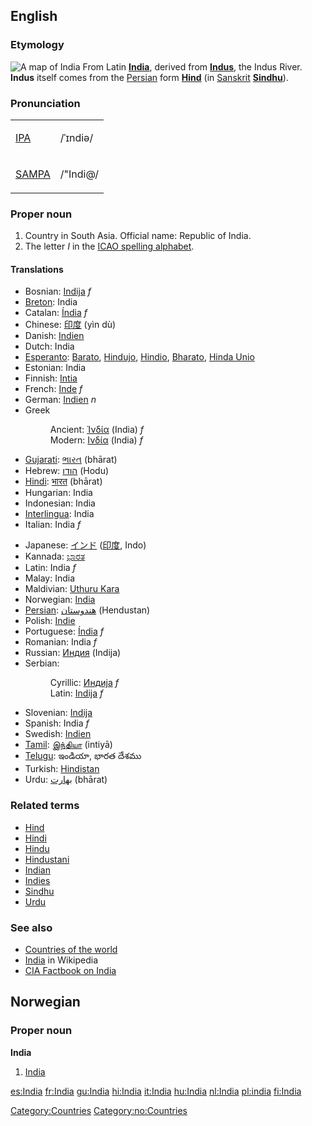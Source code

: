 ==English==
===Etymology===
[[Image:Map_India_Bhopal.png|thumb|right|A map of India]]
From Latin '''[[India]]''', derived from '''[[Indus]]''', the Indus River. '''Indus''' itself comes from the [[Persian]] form '''[[Hind]]''' (in [[Sanskrit]] '''[[Sindhu]]''').

===Pronunciation===
{| border=1 cellpadding=5
| [[w:IPA|IPA]] || /ˈɪndiə/
|-
| [[w:SAMPA|SAMPA]] || /"Indi@/
|}

===Proper noun===
# Country in South Asia. Official name: Republic of India.
# The letter ''I'' in the [[ICAO spelling alphabet]].

====Translations====
{{top}}
*Bosnian: [[Indija]] ''f''
*[[Breton]]: India
*Catalan: [[Índia]] ''f''
*Chinese: [[印度]] (yìn dù)
*Danish: [[Indien]]
*Dutch: India
*[[Esperanto]]: [[Barato]], [[Hindujo]], [[Hindio]], [[Bharato]], [[Hinda Unio]]
*Estonian: India
*Finnish: [[Intia]]
*French: [[Inde]] ''f''
*German: [[Indien]] ''n''
*Greek
*:Ancient: [[Ἰνδία]] (India) ''f''
*:Modern: [[Ινδία]] (India) ''f'' 
*[[Gujarati]]: [[ભારત]] (bhārat)
*Hebrew: [[הודו]] (Hodu)
*[[Hindi]]: [[भारत]] (bhārat)
*Hungarian: India
*Indonesian: India
*[[Interlingua]]: India
*Italian: India ''f''
{{mid}}
*Japanese: [[インド]] ([[印度]], Indo)
*Kannada: [[ಭಾರತ]]
*Latin: India ''f''
*Malay: India
*Maldivian: [[Uthuru Kara]]
*Norwegian: [[#Norwegian|India]]
*[[Persian]]: [[هندوستان]] (Hendustan)
*Polish: [[Indie]]
*Portuguese: [[Índia]] ''f''
*Romanian: India ''f''
*Russian: [[Индия]] (Indija)
*Serbian:
*:Cyrillic: [[Индија]] ''f''
*:Latin: [[Indija]] ''f''
*Slovenian: [[Indija]]
*Spanish: India ''f''
*Swedish: [[Indien]]
*[[Tamil]]: [[இந்தியா]] (intiyā)
*[[Telugu]]: ఇండియా, భారత దేశము 
*Turkish: [[Hindistan]]
*Urdu: [[بهارت]] (bhārat)
{{bottom}}

===Related terms===
*[[Hind]]
*[[Hindi]]
*[[Hindu]]
*[[Hindustani]]
*[[Indian]]
*[[Indies]]
*[[Sindhu]]
*[[Urdu]]

===See also===
* [[Countries of the world]]
* [[w:India|India]] in Wikipedia
* [http://www.cia.gov/cia/publications/factbook/geos/in.html CIA Factbook on India]
[[Category:Countries]]

==Norwegian==
===Proper noun===
[[Category:no:Countries]]
'''India'''
#[[#English|India]]

[[es:India]]
[[fr:India]]
[[gu:India]]
[[hi:India]]
[[it:India]]
[[hu:India]]
[[nl:India]]
[[pl:india]]
[[fi:India]]